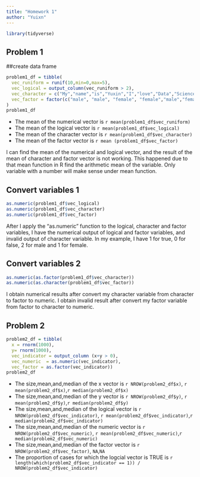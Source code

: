 ```yaml
---
title: "Homework 1"
author: "Yuixn"
---
```


```r
library(tidyverse)
```
## Problem 1
##create data frame
```r
problem1_df = tibble(
  vec_runiform = runif(10,min=0,max=5),
  vec_logical = output_column(vec_runiform > 2),
  vec_character = c("My","name","is","Yuxin","I","love","Data","Science","a","lot"),
  vec_factor = factor(c("male", "male", "female", "female","male","female","male","female","male","male"))
)
problem1_df
```
* The mean of the numerical vector is `r mean(problem1_df$vec_runiform)`
* The mean of the logical vector is `r mean(problem1_df$vec_logical)`
* The mean of the character vector is `r mean(problem1_df$vec_character)`
* The mean of the factor vector is `r mean (problem1_df$vec_factor)`


I can find the mean of the numerical and logical vector, and the result of the mean of character and factor vector is not working. This happened due to that mean function in R find the arithmetic mean of the variable. Only variable with a number will make sense under mean function.


## Convert variables 1
```r
as.numeric(problem1_df$vec_logical)
as.numeric(problem1_df$vec_character)
as.numeric(problem1_df$vec_factor)
```
After I apply the "as.numeric" function to the logical, character and factor variables, I have the numerical output of logical and factor variables, and invalid output of character variable. In my example, I have 1 for true, 0 for false, 2 for male and 1 for female. 

## Convert variables 2
```r
as.numeric(as.factor(problem1_df$vec_character))
as.numeric(as.character(problem1_df$vec_factor))
```
I obtain numerical results after convert my character variable from character to factor to numeric. I obtain invalid result after convert my factor variable from factor to character to numeric. 

## Problem 2
```r
problem2_df = tibble(
  x = rnorm(1000),
  y= rnorm(1000),
  vec_indicator = output_column (x+y > 0), 
  vec_numeric  = as.numeric(vec_indicator),
  vec_factor = as.factor(vec_indicator))
problem2_df
```
* The size,mean,and,median of the x vector is `r NROW(problem2_df$x)`, `r mean(problem2_df$x)`,`r median(problem2_df$x)`
* The size,mean,and,median of the y vector is `r NROW(problem2_df$y)`, `r mean(problem2_df$y)`,`r median(problem2_df$y)`
* The size,mean,and,median of the logical vector is `r NROW(problem2_df$vec_indicator)`, `r mean(problem2_df$vec_indicator)`,`r median(problem2_df$vec_indicator)`
* The size,mean,and,median of the numeric vector is `r NROW(problem2_df$vec_numeric)`, `r mean(problem2_df$vec_numeric)`,`r median(problem2_df$vec_numeric)`
* The size,mean,and,median of the factor vector is `r NROW(problem2_df$vec_factor)`, `NA`,`NA`
* The proportion of cases for which the logcial vector is TRUE is `r length(which(problem2_df$vec_indicator == 1)) / NROW(problem2_df$vec_indicator)`